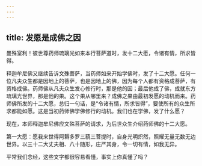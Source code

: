 ```yaml
---
---
---
```

title: 发愿是成佛之因
---





曼殊室利！彼世尊药师琉璃光如来本行菩萨道时，发十二大愿，令诸有情，所求皆得。


释迦牟尼佛又继续告诉文殊菩萨，当药师如来开始学佛时，发了十二大愿。任何一位凡夫众生都是因地上的菩萨，也是因地上的佛，因为每个人都有资格成菩萨，有资格成佛。药师佛从凡夫众生发心修行时，那是他的因；最后他成了佛，成就东方琉璃光世界，那是他的果。这个果从哪里来？成佛之果由最初发愿的动机而来。药师佛所发的十二大愿，总归一句话，是“令诸有情，所求皆得”，要使所有的众生所求都能如愿。这是当初药师佛学佛修行的动机。我们也在学佛，发了什么愿？

现在，本师释迦牟尼佛应文殊菩萨的请求，为后世众生介绍药师佛的十二大愿。


第一大愿：愿我来世得阿耨多罗三藐三菩提时，自身光明炽然，照耀无量无数无边世界。以三十二大丈夫相、八十随形，庄严其身，令一切有情，如我无异。


平常我们念经，这些文字都很容易看懂，事实上你真懂了吗？